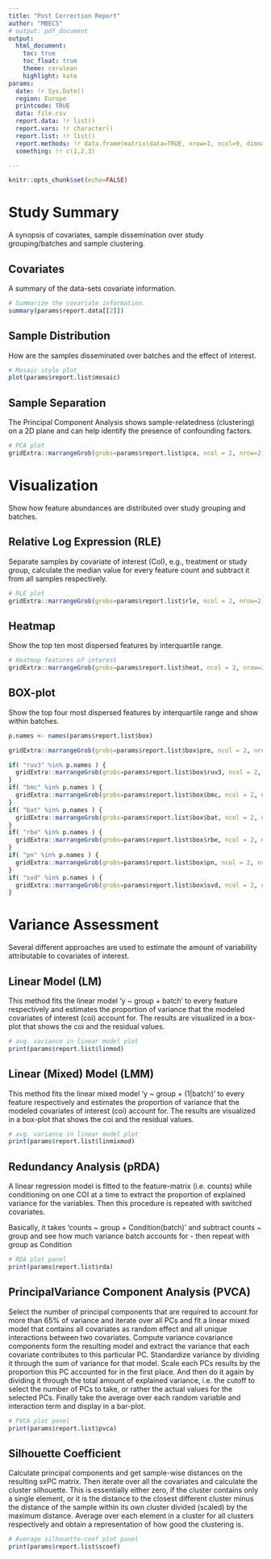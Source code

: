 ```yaml
---
title: "Post Correction Report"
author: "MBECS"
# output: pdf_document
output:
  html_document:
    toc: true
    toc_float: true
    theme: cerulean
    highlight: kate
params:
  date: !r Sys.Date()
  region: Europe
  printcode: TRUE
  data: file.csv
  report.data: !r list()
  report.vars: !r character()
  report.list: !r list()
  report.methods: !r data.frame(matrix(data=TRUE, nrow=1, ncol=9, dimnames=list(NULL,c("mosaic","pca","rle","heat","box","stats","rda","pvca","scoef"))))
  something: !r c(1,2,3)

---
```



```r
knitr::opts_chunk$set(echo=FALSE)
```


# Study Summary {.tabset}

A synopsis of covariates, sample dissemination over study grouping/batches and sample clustering.


## Covariates

A summary of the data-sets covariate information.

```r
# Summarize the covariate information.
summary(params$report.data[[2]])
```


## Sample Distribution

How are the samples disseminated over batches and the effect of interest.

```r
# Mosaic style plot
plot(params$report.list$mosaic)

```


## Sample Separation

The Principal Component Analysis shows sample-relatedness (clustering) on a 2D plane and can help identify the presence of confounding factors.

```r
# PCA plot
gridExtra::marrangeGrob(grobs=params$report.list$pca, ncol = 2, nrow=2)
```


# Visualization {.tabset}

Show how feature abundances are distributed over study grouping and batches.


## Relative Log Expression (RLE)

Separate samples by covariate of interest (CoI), e.g., treatment or study group, calculate the median value for every feature count and subtract it from all samples respectively.

```r
# RLE plot
gridExtra::marrangeGrob(grobs=params$report.list$rle, ncol = 2, nrow=2)
```


## Heatmap

Show the top ten most dispersed features by interquartile range.

```r
# Heatmap features of interest
gridExtra::marrangeGrob(grobs=params$report.list$heat, ncol = 2, nrow=2)
```


## BOX-plot

Show the top four most dispersed features by interquartile range and show within batches.

```r
p.names <- names(params$report.list$box)

gridExtra::marrangeGrob(grobs=params$report.list$box$pre, ncol = 2, nrow=2)

if( "ruv3" %in% p.names ) {
  gridExtra::marrangeGrob(grobs=params$report.list$box$ruv3, ncol = 2, nrow=2)
}
if( "bmc" %in% p.names ) {
  gridExtra::marrangeGrob(grobs=params$report.list$box$bmc, ncol = 2, nrow=2)
}
if( "bat" %in% p.names ) {
  gridExtra::marrangeGrob(grobs=params$report.list$box$bat, ncol = 2, nrow=2)
}
if( "rbe" %in% p.names ) {
  gridExtra::marrangeGrob(grobs=params$report.list$box$rbe, ncol = 2, nrow=2)
}
if( "pn" %in% p.names ) {
  gridExtra::marrangeGrob(grobs=params$report.list$box$pn, ncol = 2, nrow=2)
}
if( "svd" %in% p.names ) {
  gridExtra::marrangeGrob(grobs=params$report.list$box$svd, ncol = 2, nrow=2)
}

```


# Variance Assessment {.tabset}

Several different approaches are used to estimate the amount of variability attributable to covariates of interest.


## Linear Model (LM)

This method fits the linear model 'y ~ group + batch' to every feature respectively and estimates the proportion of variance that the modeled covariates of interest (coi) account for. The results are visualized in a box-plot that shows the coi and the residual values.

```r
# avg. variance in linear model plot
print(params$report.list$linmod)
```


## Linear (Mixed) Model (LMM)

This method fits the linear mixed model 'y ~ group + (1|batch)' to every feature respectively and estimates the proportion of variance that the modeled covariates of interest (coi) account for. The results are visualized in a box-plot that shows the coi and the residual values.

```r
# avg. variance in linear model plot
print(params$report.list$linmixmod)
```


## Redundancy Analysis (pRDA)

A linear regression model is fitted to the feature-matrix (i.e. counts) while conditioning on one COI at a time to extract the proportion of explained variance for the variables. Then this procedure is repeated with switched covariates.

Basically, it takes 'counts ~ group + Condition(batch)'  and subtract counts ~ group and see how much variance batch accounts for - then repeat with group as Condition

```r
# RDA plot panel
print(params$report.list$rda)

```


## PrincipalVariance Component Analysis (PVCA)

Select the number of principal components that are required to account for more than 65% of variance and iterate over all PCs and fit a linear mixed model that contains all covariates as random effect and all unique interactions between two covariates. Compute variance covariance components form the resulting model and extract the variance that each covariate contributes to this particular PC. Standardize variance by dividing it through the sum of variance for that model. Scale each PCs results by the proportion this PC accounted for in the first place. And then do it again by dividing it through the total amount of explained variance, i.e. the cutoff to select the number of PCs to take, or rather the actual values for the selected PCs. Finally take the average over each random variable and interaction term and display in a bar-plot.

```r
# PVCA plot panel
print(params$report.list$pvca)
```


## Silhouette Coefficient

Calculate principal components and get sample-wise distances on the resulting sxPC matrix.
Then iterate over all the covariates and calculate the cluster silhouette. This is essentially either zero, if the cluster contains only a single element, or it is the distance to the closest different cluster minus the distance of the sample within its own cluster divided (scaled) by the maximum distance. Average over each element in a cluster for all clusters respectively and obtain a representation of how good the clustering is.

```r
# Average silhouette-coef plot panel
print(params$report.list$scoef)
```

